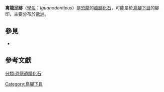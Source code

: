 
{{Automatic Taxobox
| fossil_range =  {{fossil range|145|65|[[白堊紀|白堊紀]]}} 
| image = 
| image_caption = 
| taxon = Iguanodontipus
| authority = Sarjeant et al, 1998 
| type_species =  ''Iguanodontipus burreyi''
| type_species_authority = Sarjeant et al, 1998 
}}
'''禽龍足跡'''（[[學名|學名]]：''Iguanodontipus''）是[[恐龍|恐龍]]的[[痕跡化石|痕跡化石]]，可能屬於[[鳥腳下目|鳥腳下目]]的腳印，主要分布於[[歐洲|歐洲]]。

==參見==
{{Portal|恐龍}}
* {{link-en|恐龍遺跡屬列表|List of dinosaur ichnogenera}}

==參考文獻==
{{cite book |last=Glut |first=Donald F. |title=Dinosaurs: The Encyclopedia. 3rd Supplement |year=2003 |publisher=McFarland & Company, Inc. |location=Jefferson, North Carolina |isbn=0-7864-1166-X |chapter=Appendix: Dinosaur Tracks and Eggs |pages=[https://archive.org/details/dinosaursencyclo00glut_2/page/613 613–652] |chapter-url-access=registration |chapter-url=https://archive.org/details/dinosaursencyclo00glut_2 |url=https://archive.org/details/dinosaursencyclo00glut_2/page/613 }}
{{鳥腳亞目|R.}}
{{Taxonbar|from=Q41216562}}

[[Category:鳥腳下目|Category:鳥腳下目]]
[[分類:恐龍遺蹟化石|分類:恐龍遺蹟化石]]
{{Ornithopod-stub}}